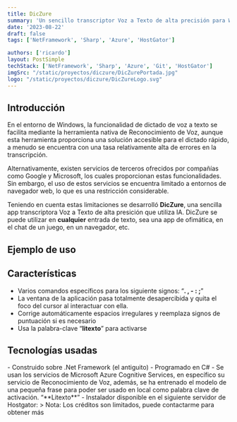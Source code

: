 ```yaml
---
title: DicZure
summary: 'Un sencillo transcriptor Voz a Texto de alta precisión para Windows, utiliza los servicio de Speech Service IA de Azure.'
date: '2023-08-22'
draft: false
tags: ['NetFramework', 'Sharp', 'Azure', 'HostGator']

authors: ['ricardo']
layout: PostSimple
techStack: ['NetFramework', 'Sharp', 'Azure', 'Git', 'HostGator']
imgSrc: "/static/proyectos/diczure/DicZurePortada.jpg"
logo: "/static/proyectos/diczure/DicZureLogo.svg"
---
```



<TOCInline toc={props.toc} asDisclosure />

## Introducción

<CImage src="/static/proyectos/diczure/DicZurePortada.jpg" />
En el entorno de Windows, la funcionalidad de dictado de voz a texto se facilita mediante la herramienta nativa de Reconocimiento de Voz, aunque esta herramienta proporciona una solución accesible para el dictado rápido, a menudo se encuentra con una tasa relativamente alta de errores en la transcripción.

Alternativamente, existen servicios de terceros ofrecidos por compañías como Google y Microsoft, los cuales proporcionan estas funcionalidades. Sin embargo, el uso de estos servicios se encuentra limitado a entornos de navegador web, lo que es una restricción considerable.

Teniendo en cuenta estas limitaciones se desarrolló **DicZure**, una sencilla app transcriptora Voz a Texto de alta presición que utiliza IA. DicZure se puede utilizar en **cualquier** entrada de texto, sea una app de ofimática, en el chat de un juego, en un navegador, etc.

## Ejemplo de uso

<CVideo src="/proyectos/DemoDicZure.mp4" />

## Características

- Varios comandos específicos para los siguiente signos: “**. , - : ;**”
- La ventana de la aplicación pasa totalmente desapercibida y quita el foco del cursor al interactuar con ella.
- Corrige automáticamente espacios irregulares y reemplaza signos de puntuación si es necesario
- Usa la palabra-clave “**litexto**” para activarse

## Tecnologías usadas

<TechStack stacks={props.techStack} />
- Construido sobre .Net Framework (el antiguito)
- Programado en C#
- Se usan los servicios de Microsoft Azure Cognitive Services, en específico su servicio de Reconocimiento de Voz, además, se ha entrenado el modelo de una pequeña frase para poder ser usado en local como palabra clave de activación. “**Litexto**”
- Instalador disponible en el siguiente servidor de Hostgator: <CLink className="inline-block" href="https://diczure.webprized.com/DicZure-Setup.exe"/>
> Nota: Los créditos son limitados, puede contactarme para obtener más
